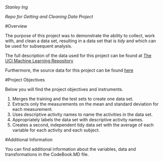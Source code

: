 *Stanley Ing*

*Repo for Getting and Cleaning Data Project*

#Overview

The purpose of this project was to demonstrate the ability to collect, work with, and clean a data set, resulting in a data set that is *tidy* and which can be used for subsequent analysis. 

The full description of the data used for this project can be found at [The UCI Machine Learning Repository](http://archive.ics.uci.edu/ml/datasets/Human+Activity+Recognition+Using+Smartphones)

Furthermore, the source data for this project can be found [here](https://d396qusza40orc.cloudfront.net/getdata%2Fprojectfiles%2FUCI%20HAR%20Dataset.zip)

#Project Objectives

Below you will find the project objectives and instruments.

1. Merges the training and the test sets to create one data set.
2. Extracts only the measurements on the mean and standard deviation for each measurement. 
3. Uses descriptive activity names to name the activities in the data set.
4. Appropriately labels the data set with descriptive activity names.
5. Creates a second, independent tidy data set with the average of each variable for each activity and each subject.

#Additional Information

You can find additional information about the variables, data and transformations in the CodeBook.MD file.

